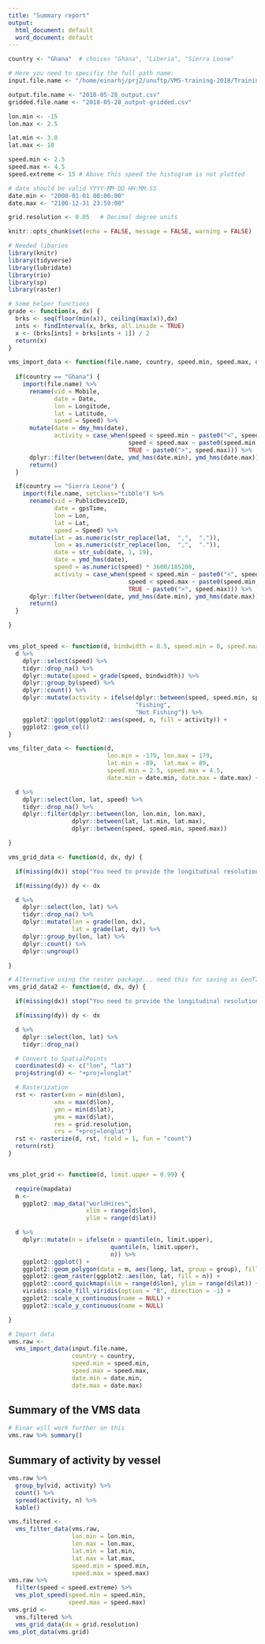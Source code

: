 ```yaml
---
title: "Summary report"
output:
  html_document: default
  word_document: default
---
```



```r
country <- "Ghana"  # choices "Ghana", "Liberia", "Sierra Leone"

# Here you need to specifiy the full path name:
input.file.name <- "/home/einarhj/prj2/unuftp/VMS-training-2018/Training folders/Ghana/Layers/VMS data files/Workshop Data/march 18.csv"

output.file.name <- "2018-05-28_output.csv"  
gridded.file.name <- "2018-05-28_output-gridded.csv"

lon.min <- -15
lon.max <- 2.5

lat.min <- 3.0
lat.max <- 10

speed.min <- 2.5
speed.max <- 4.5
speed.extreme <- 15 # Above this speed the histogram is not plotted

# date should be valid YYYY-MM-DD HH:MM.SS
date.min <- "2000-01-01 00:00:00"
date.max <- "2100-12-31 23:59:00"

grid.resolution <- 0.05   # Decimal degree units
```


```r
knitr::opts_chunk$set(echo = FALSE, message = FALSE, warning = FALSE)
```

```r
# Needed libaries
library(knitr)
library(tidyverse)
library(lubridate)
library(rio)
library(sp)
library(raster)

# Some helper functions
grade <- function(x, dx) {
  brks <- seq(floor(min(x)), ceiling(max(x)),dx)
  ints <- findInterval(x, brks, all.inside = TRUE)
  x <- (brks[ints] + brks[ints + 1]) / 2
  return(x)
}

vms_import_data <- function(file.name, country, speed.min, speed.max, date.min, date.max) {
  
  if(country == "Ghana") {
    import(file.name) %>%
      rename(vid = Mobile,
             date = Date,
             lon = Longitude,
             lat = Latitude,
             speed = Speed) %>% 
      mutate(date = dmy_hms(date),
             activity = case_when(speed < speed.min ~ paste0("<", speed.min),
                                  speed < speed.max ~ paste0(speed.min, "-", speed.max),
                                  TRUE ~ paste0(">", speed.max))) %>% 
      dplyr::filter(between(date, ymd_hms(date.min), ymd_hms(date.max))) %>%
      return()
  }

  if(country == "Sierra Leone") {
    import(file.name, setclass="tibble") %>%
      rename(vid = PublicDeviceID,
             date = gpsTime,
             lon = Lon,
             lat = Lat,
             speed = Speed) %>%
      mutate(lat = as.numeric(str_replace(lat,  ",",  ".")),
             lon = as.numeric(str_replace(lon,  ",",  ".")),
             date = str_sub(date, 1, 19),
             date = ymd_hms(date),
             speed = as.numeric(speed) * 3600/185200,
             activity = case_when(speed < speed.min ~ paste0("<", speed.min),
                                  speed < speed.max ~ paste0(speed.min, "-", speed.max),
                                  TRUE ~ paste0(">", speed.max))) %>%
      dplyr::filter(between(date, ymd_hms(date.min), ymd_hms(date.max))) %>%
      return()
  }

}


vms_plot_speed <- function(d, bindwidth = 0.5, speed.min = 0, speed.max = 15) {
  d %>%
    dplyr::select(speed) %>%
    tidyr::drop_na() %>%
    dplyr::mutate(speed = grade(speed, bindwidth)) %>%
    dplyr::group_by(speed) %>%
    dplyr::count() %>%
    dplyr::mutate(activity = ifelse(dplyr::between(speed, speed.min, speed.max),
                                    "Fishing",
                                    "Not Fishing")) %>%
    ggplot2::ggplot(ggplot2::aes(speed, n, fill = activity)) +
    ggplot2::geom_col()
}

vms_filter_data <- function(d,
                            lon.min = -179, lon.max = 179,
                            lat.min = -89,  lat.max = 89,
                            speed.min = 2.5, speed.max = 4.5,
                            date.min = date.min, date.max = date.max) {

  d %>%
    dplyr::select(lon, lat, speed) %>%
    tidyr::drop_na() %>%
    dplyr::filter(dplyr::between(lon, lon.min, lon.max),
                  dplyr::between(lat, lat.min, lat.max),
                  dplyr::between(speed, speed.min, speed.max))

}

vms_grid_data <- function(d, dx, dy) {

  if(missing(dx)) stop("You need to provide the longitudinal resolution")

  if(missing(dy)) dy <- dx

  d %>%
    dplyr::select(lon, lat) %>%
    tidyr::drop_na() %>%
    dplyr::mutate(lon = grade(lon, dx),
                  lat = grade(lat, dy)) %>%
    dplyr::group_by(lon, lat) %>%
    dplyr::count() %>%
    dplyr::ungroup()

}

# Alternative using the raster package... need this for saving as GeoTIFF
vms_grid_data2 <- function(d, dx, dy) {

  if(missing(dx)) stop("You need to provide the longitudinal resolution")

  if(missing(dy)) dy <- dx

  d %>%
    dplyr::select(lon, lat) %>%
    tidyr::drop_na()

  # Convert to SpatialPoints
  coordinates(d) <- c("lon", "lat")
  proj4string(d) <- "+proj=longlat"

  # Rasterization
  rst <- raster(xmn = min(d$lon),
             xmx = max(d$lon),
             ymn = min(d$lat),
             ymx = max(d$lat),
             res = grid.resolution,
             crs = "+proj=longlat")
  rst <- rasterize(d, rst, field = 1, fun = "count")
  return(rst)
}


vms_plot_grid <- function(d, limit.upper = 0.99) {

  require(mapdata)
  m <-
    ggplot2::map_data("worldHires",
                      xlim = range(d$lon),
                      ylim = range(d$lat))

  d %>%
    dplyr::mutate(n = ifelse(n > quantile(n, limit.upper),
                             quantile(n, limit.upper),
                             n)) %>%
    ggplot2::ggplot() +
    ggplot2::geom_polygon(data = m, aes(long, lat, group = group), fill = "grey") +
    ggplot2::geom_raster(ggplot2::aes(lon, lat, fill = n)) +
    ggplot2::coord_quickmap(xlim = range(d$lon), ylim = range(d$lat)) +
    viridis::scale_fill_viridis(option = "B", direction = -1) +
    ggplot2::scale_x_continuous(name = NULL) +
    ggplot2::scale_y_continuous(name = NULL)

}

```


```r
# Import data
vms.raw <-
  vms_import_data(input.file.name,
                  country = country,
                  speed.min = speed.min,
                  speed.max = speed.max,
                  date.min = date.min,
                  date.max = date.max)
```

## Summary of the VMS data

```r
# Einar will work further on this
vms.raw %>% summary()
```

## Summary of activity by vessel

```r
vms.raw %>% 
  group_by(vid, activity) %>% 
  count() %>% 
  spread(activity, n) %>% 
  kable()
```

```r
vms.filtered <- 
  vms_filter_data(vms.raw,
                  lon.min = lon.min,
                  lon.max = lon.max,
                  lat.min = lat.min,
                  lat.max = lat.max,
                  speed.min = speed.min,
                  speed.max = speed.max)
vms.raw %>% 
  filter(speed < speed.extreme) %>%
  vms_plot_speed(speed.min = speed.min,
                 speed.max = speed.max)
vms.grid <- 
  vms.filtered %>% 
  vms_grid_data(dx = grid.resolution)
vms_plot_data(vms.grid)
```

